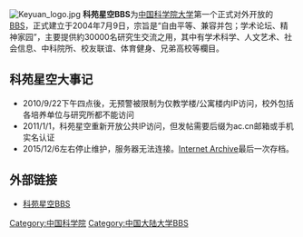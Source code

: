[[File:Keyuan_logo.jpg|right]]
'''科苑星空BBS'''为[[中国科学院大学|中国科学院大学]]第一个正式对外开放的[[BBS|BBS]]，正式建立于2004年7月9日，宗旨是“自由平等、兼容并包；学术论坛、精神家园”，主要提供約30000名研究生交流之用，其中有学术科学、人文艺术、社会信息、中科院所、校友联谊、体育健身、兄弟高校等欄目。

==科苑星空大事记==
*2010/9/22下午四点後，无预警被限制为仅教学楼/公寓楼内IP访问，校外包括各培养单位与研究所都不能访问
*2011/1/1，科苑星空重新开放公共IP访问，但发帖需要后缀为ac.cn邮箱或手机实名认证
*2015/12/6左右停止维护，服务器无法连接。[[Internet_Archive|Internet Archive]]最后一次存档。

==外部链接==
*[https://web.archive.org/web/20100921050811/http://www.kyxk.net/ 科苑星空BBS]

{{中国科学院大学}}

{{Website-stub}}
[[Category:中国科学院|Category:中国科学院]]
[[Category:中国大陆大学BBS|Category:中国大陆大学BBS]]